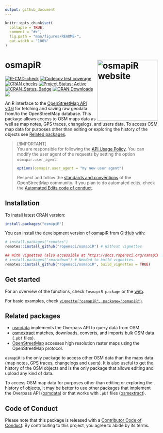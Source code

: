 ```yaml
---
output: github_document
---
```


<!-- README.md is generated from README.Rmd. Please edit that file -->

```r
knitr::opts_chunk$set(
  collapse = TRUE,
  comment = "#>",
  fig.path = "man/figures/README-",
  out.width = "100%"
)
```

# osmapiR <a href="https://docs.ropensci.org/osmapiR/"><img src="man/figures/logo.svg" align="right" height="200" alt="osmapiR website" /></a>

<!-- badges: start -->
[![R-CMD-check](https://github.com/ropensci/osmapiR/actions/workflows/R-CMD-check.yaml/badge.svg)](https://github.com/ropensci/osmapiR/actions/workflows/R-CMD-check.yaml)
[![Codecov test coverage](https://codecov.io/gh/ropensci/osmapiR/graph/badge.svg)](https://app.codecov.io/gh/ropensci/osmapiR)
[![CRAN checks](https://badges.cranchecks.info/worst/osmapiR.svg)](https://cran.r-project.org/web/checks/check_results_osmapiR.html)
[![Project Status: Active](https://www.repostatus.org/badges/latest/active.svg)](https://www.repostatus.org/#active)
[![CRAN_Status_Badge](https://www.r-pkg.org/badges/version/osmapiR)](https://cran.r-project.org/package=osmapiR)
[![CRAN Downloads](https://cranlogs.r-pkg.org/badges/grand-total/osmapiR)](https://cran.r-project.org/package=osmapiR)
[![](https://badges.ropensci.org/633_status.svg)](https://github.com/ropensci/software-review/issues/633)
<!-- badges: end -->

An R interface to the [OpenStreetMap API v0.6](https://wiki.openstreetmap.org/wiki/API_v0.6) for fetching and saving raw
geodata from/to the OpenStreetMap database. This package allows access to OSM maps data as well as map notes, GPS
traces, changelogs, and users data. To access OSM map data for purposes other than editing or exploring the history
of the objects see [Related packages](#related-packages).

<!-- escaped \[ \] fix resulting README.md by removing \ -->  
> [!IMPORTANT]  
> You are responsible for following the [API Usage Policy](https://operations.osmfoundation.org/policies/api/).
> You can modify the user agent of the requests by setting the option `osmapir.user_agent`:
> 
> ```r
> options(osmapir.user_agent = "my new user agent")
> ```
> 
> Respect and follow the
> [standards and conventions](https://wiki.openstreetmap.org/wiki/Editing_Standards_and_Conventions) of the
> OpenStreetMap community. If you plan to do automated edits, check the
> [Automated Edits code of conduct](https://wiki.openstreetmap.org/wiki/Automated_Edits_code_of_conduct).


## Installation

To install latest CRAN version:

``` r
install.packages("osmapiR")
```

You can install the development version of osmapiR from [GitHub](https://github.com) with:

``` r
# install.packages("remotes")
remotes::install_github("ropensci/osmapiR") # Without vignettes

## With vignettes (also accessible at https://docs.ropensci.org/osmapiR/ > Articles)
# install.packages("rmarkdown") # Needed to build vignettes.
remotes::install_github("ropensci/osmapiR", build_vignettes = TRUE)
```


## Get started

For an overview of the functions, check `?osmapiR-package` or the
[web](https://docs.ropensci.org/osmapiR/reference/index.html).

For basic examples, check
[`vignette("osmapiR", package="osmapiR")`](https://docs.ropensci.org/osmapiR/articles/osmapiR.html).


## Related packages

* [osmdata](https://cran.r-project.org/package=osmdata) implements the Overpass API to query data from OSM.
* [osmextract](https://cran.r-project.org/package=osmextract) matches, downloads, converts, and imports bulk OSM data
  (`.pbf` files).
* [OpenStreetMap](https://cran.r-project.org/package=OpenStreetMap) accesses high resolution raster maps using the
  OpenStreetMap protocol.
  
`osmapiR` is the only package to access other OSM data than the maps data (map notes, GPS traces, changelogs and
users). It is also useful to get the history of the OSM objects and is the only package that allows editing and
upload any kind of data.

To access OSM map data for purposes other than editing or exploring the history of objects, it may be better to use
other packages that implement the Overpass API ([osmdata](https://cran.r-project.org/package=osmdata)) or
that works with `.pbf` files ([osmextract](https://cran.r-project.org/package=osmextract)).


## Code of Conduct



Please note that this package is released with a [Contributor Code of Conduct](https://ropensci.org/code-of-conduct/). 
By contributing to this project, you agree to abide by its terms.
